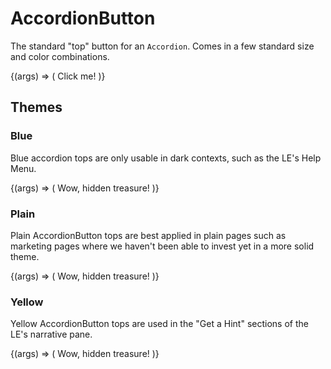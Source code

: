 

<Meta title="Molecules/AccordionButton" component={AccordionButton} />

# AccordionButton

<StoryStatus status="volatile" />

The standard "top" button for an `Accordion`.
Comes in a few standard size and color combinations.

<Canvas>
  <Story name="AccordionButton">
    {(args) => (
      <AccordionButton
        expanded={boolean('Expanded')}
        size={select('Size', ['normal', 'large'], 'normal')}
        theme={select('Theme', ['blue', 'plain', 'yellow'], 'plain')}
      >
        Click me!
      </AccordionButton>
    )}
  </Story>
</Canvas>

<Props of={AccordionButton} />

## Themes

### Blue

Blue accordion tops are only usable in dark contexts, such as the LE's
Help Menu.

<Canvas className="dark">
  <Story name="Blue">
    {(args) => (
      <AccordionButton expanded theme="blue">
        Wow, hidden treasure!
      </AccordionButton>
    )}
  </Story>
</Canvas>

### Plain

Plain AccordionButton tops are best applied in plain pages such as marketing pages
where we haven't been able to invest yet in a more solid theme.

<Canvas>
  <Story name="Plain">
    {(args) => (
      <AccordionButton expanded theme="plain">
        Wow, hidden treasure!
      </AccordionButton>
    )}
  </Story>
</Canvas>

### Yellow

Yellow AccordionButton tops are used in the "Get a Hint" sections of the LE's
narrative pane.

<Canvas>
  <Story name="Yellow">
    {(args) => (
      <AccordionButton expanded theme="yellow">
        Wow, hidden treasure!
      </AccordionButton>
    )}
  </Story>
</Canvas>
